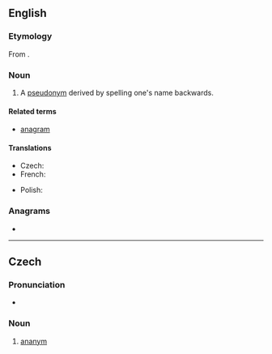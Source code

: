 ==English==
{{wikipedia}}

===Etymology===
From {{af|en|ana-|-nym|t1=backward|t2=name}}.

===Noun===
{{en-noun}}

# A [[pseudonym]] derived by spelling one's name backwards.

====Related terms====
* [[anagram]]

====Translations====
{{trans-top|pseudonym derived by spelling one's name backwards}}
* Czech: {{t+|cs|ananym|m}}
* French: {{t+|fr|ananyme|m}}
{{trans-mid}}
* Polish: {{t+|pl|ananim|m}}
{{trans-bottom}}

===Anagrams===
* {{anagrams|en|a=aamnny|many an}}

----

==Czech==

===Pronunciation===
* {{IPA|/ananɪm/|lang=cs}}

===Noun===
{{cs-noun|g=m}}

# [[#English|ananym]]